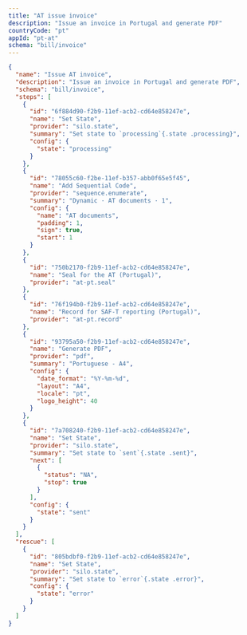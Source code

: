 ```yaml
---
title: "AT issue invoice"
description: "Issue an invoice in Portugal and generate PDF"
countryCode: "pt"
appId: "pt-at"
schema: "bill/invoice"
---
```


```json Example AT issue invoice workflow with states
{
  "name": "Issue AT invoice",
  "description": "Issue an invoice in Portugal and generate PDF",
  "schema": "bill/invoice",
  "steps": [
    {
      "id": "6f884d90-f2b9-11ef-acb2-cd64e858247e",
      "name": "Set State",
      "provider": "silo.state",
      "summary": "Set state to `processing`{.state .processing}",
      "config": {
        "state": "processing"
      }
    },
    {
      "id": "78055c60-f2be-11ef-b357-abb0f65e5f45",
      "name": "Add Sequential Code",
      "provider": "sequence.enumerate",
      "summary": "Dynamic · AT documents · 1",
      "config": {
        "name": "AT documents",
        "padding": 1,
        "sign": true,
        "start": 1
      }
    },
    {
      "id": "750b2170-f2b9-11ef-acb2-cd64e858247e",
      "name": "Seal for the AT (Portugal)",
      "provider": "at-pt.seal"
    },
    {
      "id": "76f194b0-f2b9-11ef-acb2-cd64e858247e",
      "name": "Record for SAF-T reporting (Portugal)",
      "provider": "at-pt.record"
    },
    {
      "id": "93795a50-f2b9-11ef-acb2-cd64e858247e",
      "name": "Generate PDF",
      "provider": "pdf",
      "summary": "Portuguese - A4",
      "config": {
        "date_format": "%Y-%m-%d",
        "layout": "A4",
        "locale": "pt",
        "logo_height": 40
      }
    },
    {
      "id": "7a708240-f2b9-11ef-acb2-cd64e858247e",
      "name": "Set State",
      "provider": "silo.state",
      "summary": "Set state to `sent`{.state .sent}",
      "next": [
        {
          "status": "NA",
          "stop": true
        }
      ],
      "config": {
        "state": "sent"
      }
    }
  ],
  "rescue": [
    {
      "id": "805bdbf0-f2b9-11ef-acb2-cd64e858247e",
      "name": "Set State",
      "provider": "silo.state",
      "summary": "Set state to `error`{.state .error}",
      "config": {
        "state": "error"
      }
    }
  ]
}
```